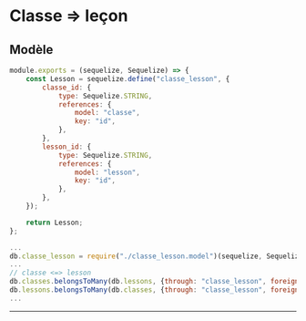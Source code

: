 # Classe => leçon

## Modèle

```js title="./src/models/classe_lesson.model.js"
module.exports = (sequelize, Sequelize) => {
    const Lesson = sequelize.define("classe_lesson", {
        classe_id: {
            type: Sequelize.STRING,
            references: {
                model: "classe",
                key: "id",
            },
        },
        lesson_id: {
            type: Sequelize.STRING,
            references: {
                model: "lesson",
                key: "id",
            },
        },
    });

    return Lesson;
};
```

```js title="./src/models/index.js"
...
db.classe_lesson = require("./classe_lesson.model")(sequelize, Sequelize);
...
// classe <=> lesson
db.classes.belongsToMany(db.lessons, {through: "classe_lesson", foreignKey: "classe_id",});
db.lessons.belongsToMany(db.classes, {through: "classe_lesson", foreignKey: "lesson_id",});
...
```

-----
